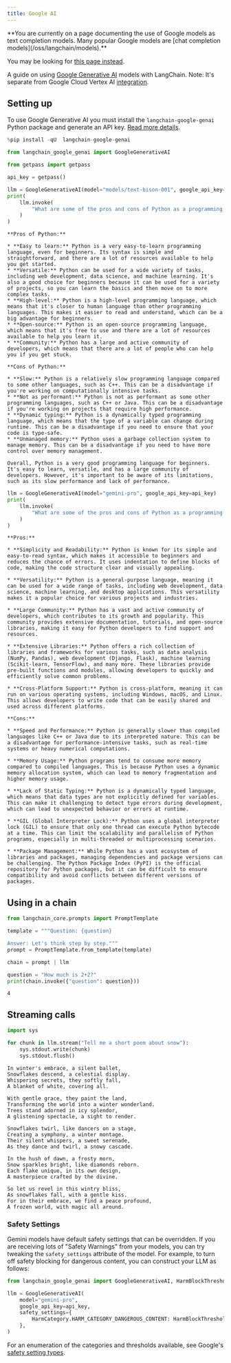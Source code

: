 ```yaml
---
title: Google AI
---
```



<Warning>
**You are currently on a page documenting the use of Google models as text completion models. Many popular Google models are [chat completion models](/oss/langchain/models).**

You may be looking for [this page instead](/oss/integrations/chat/google_generative_ai/).
</Warning>

A guide on using [Google Generative AI](https://developers.generativeai.google/) models with LangChain. Note: It's separate from Google Cloud Vertex AI [integration](/oss/integrations/llms/google_vertex_ai_palm).

## Setting up

To use Google Generative AI you must install the `langchain-google-genai` Python package and generate an API key. [Read more details](https://developers.generativeai.google/).

```python
%pip install -qU  langchain-google-genai
```

```python
from langchain_google_genai import GoogleGenerativeAI
```

```python
from getpass import getpass

api_key = getpass()
```

```python
llm = GoogleGenerativeAI(model="models/text-bison-001", google_api_key=api_key)
print(
    llm.invoke(
        "What are some of the pros and cons of Python as a programming language?"
    )
)
```

```output
**Pros of Python:**

* **Easy to learn:** Python is a very easy-to-learn programming language, even for beginners. Its syntax is simple and straightforward, and there are a lot of resources available to help you get started.
* **Versatile:** Python can be used for a wide variety of tasks, including web development, data science, and machine learning. It's also a good choice for beginners because it can be used for a variety of projects, so you can learn the basics and then move on to more complex tasks.
* **High-level:** Python is a high-level programming language, which means that it's closer to human language than other programming languages. This makes it easier to read and understand, which can be a big advantage for beginners.
* **Open-source:** Python is an open-source programming language, which means that it's free to use and there are a lot of resources available to help you learn it.
* **Community:** Python has a large and active community of developers, which means that there are a lot of people who can help you if you get stuck.

**Cons of Python:**

* **Slow:** Python is a relatively slow programming language compared to some other languages, such as C++. This can be a disadvantage if you're working on computationally intensive tasks.
* **Not as performant:** Python is not as performant as some other programming languages, such as C++ or Java. This can be a disadvantage if you're working on projects that require high performance.
* **Dynamic typing:** Python is a dynamically typed programming language, which means that the type of a variable can change during runtime. This can be a disadvantage if you need to ensure that your code is type-safe.
* **Unmanaged memory:** Python uses a garbage collection system to manage memory. This can be a disadvantage if you need to have more control over memory management.

Overall, Python is a very good programming language for beginners. It's easy to learn, versatile, and has a large community of developers. However, it's important to be aware of its limitations, such as its slow performance and lack of performance.
```

```python
llm = GoogleGenerativeAI(model="gemini-pro", google_api_key=api_key)
print(
    llm.invoke(
        "What are some of the pros and cons of Python as a programming language?"
    )
)
```

```output
**Pros:**

* **Simplicity and Readability:** Python is known for its simple and easy-to-read syntax, which makes it accessible to beginners and reduces the chance of errors. It uses indentation to define blocks of code, making the code structure clear and visually appealing.

* **Versatility:** Python is a general-purpose language, meaning it can be used for a wide range of tasks, including web development, data science, machine learning, and desktop applications. This versatility makes it a popular choice for various projects and industries.

* **Large Community:** Python has a vast and active community of developers, which contributes to its growth and popularity. This community provides extensive documentation, tutorials, and open-source libraries, making it easy for Python developers to find support and resources.

* **Extensive Libraries:** Python offers a rich collection of libraries and frameworks for various tasks, such as data analysis (NumPy, Pandas), web development (Django, Flask), machine learning (Scikit-learn, TensorFlow), and many more. These libraries provide pre-built functions and modules, allowing developers to quickly and efficiently solve common problems.

* **Cross-Platform Support:** Python is cross-platform, meaning it can run on various operating systems, including Windows, macOS, and Linux. This allows developers to write code that can be easily shared and used across different platforms.

**Cons:**

* **Speed and Performance:** Python is generally slower than compiled languages like C++ or Java due to its interpreted nature. This can be a disadvantage for performance-intensive tasks, such as real-time systems or heavy numerical computations.

* **Memory Usage:** Python programs tend to consume more memory compared to compiled languages. This is because Python uses a dynamic memory allocation system, which can lead to memory fragmentation and higher memory usage.

* **Lack of Static Typing:** Python is a dynamically typed language, which means that data types are not explicitly defined for variables. This can make it challenging to detect type errors during development, which can lead to unexpected behavior or errors at runtime.

* **GIL (Global Interpreter Lock):** Python uses a global interpreter lock (GIL) to ensure that only one thread can execute Python bytecode at a time. This can limit the scalability and parallelism of Python programs, especially in multi-threaded or multiprocessing scenarios.

* **Package Management:** While Python has a vast ecosystem of libraries and packages, managing dependencies and package versions can be challenging. The Python Package Index (PyPI) is the official repository for Python packages, but it can be difficult to ensure compatibility and avoid conflicts between different versions of packages.
```

## Using in a chain

```python
from langchain_core.prompts import PromptTemplate
```

```python
template = """Question: {question}

Answer: Let's think step by step."""
prompt = PromptTemplate.from_template(template)

chain = prompt | llm

question = "How much is 2+2?"
print(chain.invoke({"question": question}))
```

```output
4
```

## Streaming calls

```python
import sys

for chunk in llm.stream("Tell me a short poem about snow"):
    sys.stdout.write(chunk)
    sys.stdout.flush()
```

```output
In winter's embrace, a silent ballet,
Snowflakes descend, a celestial display.
Whispering secrets, they softly fall,
A blanket of white, covering all.

With gentle grace, they paint the land,
Transforming the world into a winter wonderland.
Trees stand adorned in icy splendor,
A glistening spectacle, a sight to render.

Snowflakes twirl, like dancers on a stage,
Creating a symphony, a winter montage.
Their silent whispers, a sweet serenade,
As they dance and twirl, a snowy cascade.

In the hush of dawn, a frosty morn,
Snow sparkles bright, like diamonds reborn.
Each flake unique, in its own design,
A masterpiece crafted by the divine.

So let us revel in this wintry bliss,
As snowflakes fall, with a gentle kiss.
For in their embrace, we find a peace profound,
A frozen world, with magic all around.
```

### Safety Settings

Gemini models have default safety settings that can be overridden. If you are receiving lots of "Safety Warnings" from your models, you can try tweaking the `safety_settings` attribute of the model. For example, to turn off safety blocking for dangerous content, you can construct your LLM as follows:

```python
from langchain_google_genai import GoogleGenerativeAI, HarmBlockThreshold, HarmCategory

llm = GoogleGenerativeAI(
    model="gemini-pro",
    google_api_key=api_key,
    safety_settings={
        HarmCategory.HARM_CATEGORY_DANGEROUS_CONTENT: HarmBlockThreshold.BLOCK_NONE,
    },
)
```

For an enumeration of the categories and thresholds available, see Google's [safety setting types](https://ai.google.dev/api/python/google/generativeai/types/SafetySettingDict).
